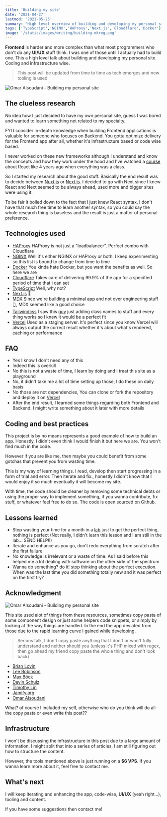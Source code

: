 ```yaml
---
title: 'Building my site'
date: '2021-04-27'
lastmod: '2021-05-25'
summary: "High level overview of building and developing my personal site, coding and infrastructure wise."
tags: ['TypeScript','NGINX','HAProxy','Next.js','Cloudflare','Docker']
image: '/static/images/writing/building-mkreg.png'
---
```


**Frontend** is harder and more complex than what most programmers who don't do any **UI/UX** stuff think. I was one of those until I actually had to build one.
This a high level talk about building and developing my personal site. Coding and infrastructure wise.

> This post will be updated from time to time as tech emerges and new tooling is used

![Omar Alsoudani - Building my personal site](/static/images/writing/building-this-site/building-mkreg-light-house.png)

## The clueless research

No idea how I just decided to have my own personal site, guess I was bored and wanted to learn something not related to my specialty. 

FYI I consider in-depth knowledge when building Frontend applications is valuable for someone who focuses on Backend. You gotta optimize delivery for the Frontend app after all, whether it's infrastructure based or code wise based.

I never worked on these new frameworks although I understand and know the concepts and how they work under the hood and I've watched a [course](https://www.udemy.com/course/react-the-complete-guide-incl-redux/) about React like 4 years ago when everything was a class.

So I started my research about the good stuff. Basically the end result was to decide between [Nuxt.js](https://nuxtjs.org/) or [Next.js](https://nextjs.org/). I decided to go with Next since I knew React and Next seemed to be always ahead, used more and bigger sites were using it. 

To be fair it boiled down to the fact that I just knew React syntax, I don't have that much free time to learn another syntax, so you could say the whole research thing is baseless and the result is just a matter of personal preference.

## Technologies used

- [HAProxy](https://www.haproxy.org/) HAProxy is not just a "loadbalancer". Perfect combo with Cloudflare
- [NGINX](https://nginx.org/) Well it's either NGINX or HAProxy or both. I keep experimenting so this list is bound to change from time to time
- [Docker](https://www.docker.com/) You kinda hate Docker, but you want the benefits as well. So here we are
- [Cloudflare](https://cloudflare.com/) Takes care of delivering 99.9% of the app for a specified period of time that i can set
- [TypeScript](https://www.typescriptlang.org/) Well, why not?
- [Next.js](https://nextjs.org/) 🤔
- [MDX](https://mdxjs.com/) Since we're building a minimal app and not over engineering stuff 👆, MDX seemed like a good choice
- [Tailwindcss](https://tailwindcss.com/) I saw this [guy](https://www.youtube.com/channel/UCy1H38XrN7hi7wHSClfXPqQ) just adding class names to stuff and every thing works so I knew it would be a perfect fit
- [Vercel](https://vercel.com/) Used as a staging server. It's perfect since you know Vercel will always output the correct result
whether it's about what's rendered, caching or performance

## FAQ

- Yes I know I don't need any of this
- Indeed this is overkill
- No this is not a waste of time, I learn by doing and I treat this site as a playground
- No, it didn't take me a lot of time setting up those, I do these on daily basis
- No those are not dependencies, You can clone or fork the repository and deploy it on [Vercel](https://vercel.com/)
- After the end result, I learned some things regarding both Frontend and Backend. I might write something about it later with more details

## Coding and best practices

This project is by no means represents a good example of how to build an app. Honestly, I didn't even think I would finish it but here we are. You won't find much in the code. 

However if you are like me, then maybe you could benefit from some gotchas that prevent you from wasting time.

This is my way of learning things. I read, develop then start progressing in a form of trial and error. Then iterate and fix., honestly I didn't know that I would enjoy it so much eventually it will become my site.

With time, the code should be cleaner by removing some technical debts or using the proper way to implement something, if you wanna contribute, fix stuff, or whatever feel free to do so. The code is open sourced on Github.

<Card 
    title="omaralsoudanii/mkreg.dev"
    desc="Omar Alsoudani personal site https://mkreg.dev/"
    url="https://github.com/omaralsoudanii/mkreg.dev"
    icon="Github"
/>

## Lessons learned

- Stop wasting your time for a month in a [lab](https://rsms.me/inter/lab/) just to get the perfect thing, nothing is perfect (Not really, I didn't learn this lesson and I am still in the lab... SEND HELP!!)
- Iterate and enhance as you go, don't redo everything from scratch after the first failure
- No knowledge is irrelevant or a waste of time. As I said before this helped me a lot dealing with software on the other side of the spectrum
- Wanna do something? do it! stop thinking about the perfect execution. When was the last time you did something totally new and it was perfect on the first try?

## Acknowledgment

![Omar Alsoudani - Building my personal site](/static/images/writing/building-this-site/building-mkreg.png)

This site used alot of things from these resources, sometimes copy pasta of some component design or just some helpers code snippets, or simply by looking at the way things are handled. In the end the app deviated from those due to the rapid learning curve I gained while developing.

>Serious talk, I don't copy paste anything that I don't or won't fully understand and neither should you (unless it's PHP mixed with regex, then go ahead my friend copy paste the whole thing and don't look back)

- [Brian Lovin](https://brianlovin.com/)
- [Lee Robinson](https://leerob.io/)
- [Max Böck](https://mxb.dev/)
- [Devin Schulz](https://devinschulz.com/)
- [Timothy Lin](https://tailwind-nextjs-starter-blog.vercel.app/)
- [Jamify.org](https://www.jamify.org/)
- [Omar Alsoudani](https://mkreg.dev/)

What? of course I included my self, otherwise who do you think will do all the copy pasta or even write this post??

## Infrastructure

I won't be discussing the infrastructure in this post due to a large amount of information, I might split that into a series of articles, I am still figuring out how to structure the content. 

However, the tools mentioned above is just running on a **$6 VPS**. If you wanna learn more about it, feel free to contact me.

## What's next

I will keep iterating and enhancing the app, code-wise, **UI/UX** (yeah right...), tooling and content.

If you have some suggestions then contact me!